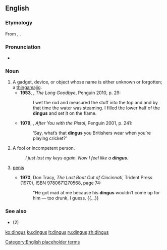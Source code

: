 

==English==

===Etymology===
From {{etyl|nl|en}} {{m|nl|dinges}}, {{m|nl|ding||thing}}.

===Pronunciation===
* {{IPA|/ˈdɪŋɡəs/|lang=en}}

===Noun===
{{en-noun|es|dingi}}

# A gadget, device, or object whose name is either unknown or forgotten; a [[thingamajig]].
#* '''1953''', {{w|Raymond Chandler}}, ''The Long Goodbye'', Penguin 2010, p. 29:
#*: I wet the rod and measured the stuff into the top and and by that time the water was steaming. I filled the lower half of the '''dingus''' and set it on the flame.
#* '''1979''', {{w|Kyril Bonfiglioli}}, ''After You with the Pistol'', Penguin 2001, p. 241:
#*: ‘Say, what’s that '''dingus''' you Britishers wear when you’re playing cricket?’
# A fool or incompetent person.
#: ''I just lost my keys again. Now I feel like a '''dingus'''.''
# {{label|en|slang|vulgar}} [[penis]]
#* '''1970''', Don Tracy, ''The Last Boat Out of Cincinnati'', Trident Press (1970), ISBN 9780671270568, page 74:
#*: "He got mad at me because his '''dingus''' wouldn’t come up for him — too drunk, I guess. {{…}}

===See also===
* {{l|en|doofus}} (2)

[[Category:English placeholder terms]]

[[ko:dingus]]
[[ku:dingus]]
[[lt:dingus]]
[[ru:dingus]]
[[zh:dingus]]